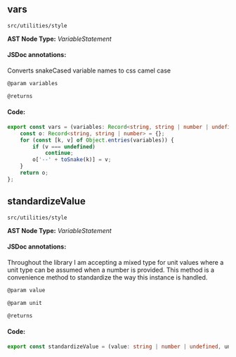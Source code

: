 
<Meta title="src/utilities/style" />

## vars
`src/utilities/style`

**AST Node Type:** *VariableStatement*

#### JSDoc annotations:

Converts snakeCased variable names to css camel case

```bash
@param variables

@returns
```

#### Code:

```ts
export const vars = (variables: Record<string, string | number | undefined>): Record<string, string | number> => {
    const o: Record<string, string | number> = {};
    for (const [k, v] of Object.entries(variables)) {
        if (v === undefined)
            continue;
        o['--' + toSnake(k)] = v;
    }
    return o;
};

```

## standardizeValue
`src/utilities/style`

**AST Node Type:** *VariableStatement*

#### JSDoc annotations:

Throughout the library I am accepting a mixed type for unit values where a unit type can be assumed when a number is provided. This method is a convenience method to standardize the way this instance is handled.

```bash
@param value

@param unit

@returns
```

#### Code:

```ts
export const standardizeValue = (value: string | number | undefined, unit: string = 'px'): string => value ? typeof value === 'string' ? value : value + unit : "none";

```

